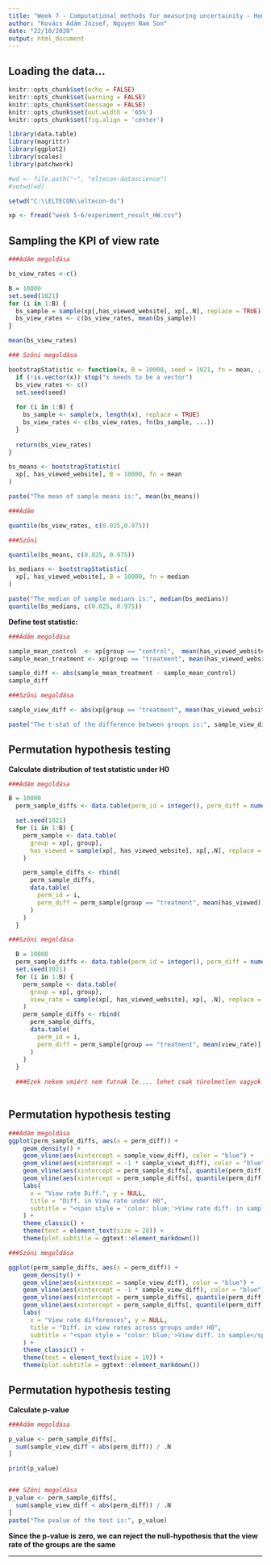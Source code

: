 ```yaml
---
title: "Week 7 - Computational methods for measuring uncertainity - Homework"
author: "Kovács Ádám József, Nguyen Nam Son"
date: "22/10/2020"
output: html_document
---
```


## Loading the data...

```r
knitr::opts_chunk$set(echo = FALSE)
knitr::opts_chunk$set(warning = FALSE)
knitr::opts_chunk$set(message = FALSE)
knitr::opts_chunk$set(out.width = '65%')
knitr::opts_chunk$set(fig.align = 'center')

library(data.table)
library(magrittr)
library(ggplot2)
library(scales)
library(patchwork)

#wd <- file.path("~", "eltecon-datascience")
#setwd(wd)

setwd("C:\\ELTECON\\eltecon-ds")

xp <- fread("week 5-6/experiment_result_HW.csv")

```

## Sampling the KPI of view rate

```r

###Ádám megoldása

bs_view_rates <-c()

B = 10000
set.seed(1021)
for (i in 1:B) {
  bs_sample = sample(xp[,has_viewed_website], xp[,.N], replace = TRUE)
  bs_view_rates <- c(bs_view_rates, mean(bs_sample))
}

mean(bs_view_rates)

### Szöni megoldása

bootstrapStatistic <- function(x, B = 10000, seed = 1021, fn = mean, ...) {
  if (!is.vector(x)) stop("x needs to be a vector")
  bs_view_rates <- c()
  set.seed(seed)
  
  for (i in 1:B) {
    bs_sample <- sample(x, length(x), replace = TRUE)
    bs_view_rates <- c(bs_view_rates, fn(bs_sample, ...))
  }
  
  return(bs_view_rates)
}

bs_means <- bootstrapStatistic(
  xp[, has_viewed_website], B = 10000, fn = mean
)

paste("The mean of sample means is:", mean(bs_means))

###Ádám

quantile(bs_view_rates, c(0.025,0.975))

###Szöni

quantile(bs_means, c(0.025, 0.975))

bs_medians <- bootstrapStatistic(
  xp[, has_viewed_website], B = 10000, fn = median
)

paste("The median of sample medians is:", median(bs_medians))
quantile(bs_medians, c(0.025, 0.975))

```
**Define test statistic:**

```r

###Ádám megoldása

sample_mean_control  <- xp[group == "control",  mean(has_viewed_website)]
sample_mean_treatment <- xp[group == "treatment", mean(has_viewed_website)]

sample_diff <- abs(sample_mean_treatment - sample_mean_control)
sample_diff

###Szöni megoldása

sample_view_diff <- abs(xp[group == "treatment", mean(has_viewed_website)] - xp[group == "control", mean(has_viewed_website)])

paste("The t-stat of the difference between groups is:", sample_view_diff)

```

## Permutation hypothesis testing

**Calculate distribution of test statistic under H0**

```r

###Ádám megoldása

B = 10000
  perm_sample_diffs <- data.table(perm_id = integer(), perm_diff = numeric())

  set.seed(1021)
  for (i in 1:B) {
    perm_sample <- data.table(
      group = xp[, group],
      has_viewed = sample(xp[, has_viewed_website], xp[,.N], replace = FALSE)
    )

    perm_sample_diffs <- rbind(
      perm_sample_diffs,
      data.table(
        perm_id = i,
        perm_diff = perm_sample[group == "treatment", mean(has_viewed)] - perm_sample[group == "control", mean(has_viewed)]
      )
    )
  }

###Szöni megoldása

  B = 10000
  perm_sample_diffs <- data.table(perm_id = integer(), perm_diff = numeric())
  set.seed(1021)
  for (i in 1:B) {
    perm_sample <- data.table(
      group = xp[, group],
      view_rate = sample(xp[, has_viewed_website], xp[, .N], replace = FALSE)
    )
    perm_sample_diffs <- rbind(
      perm_sample_diffs,
      data.table(
        perm_id = i,
        perm_diff = perm_sample[group == "treatment", mean(view_rate)] - perm_sample[group == "control", mean(view_rate)]
      )
    )
  }
  
  ###Ezek nekem vmiért nem futnak le.... lehet csak türelmetlen vagyok / szar a gépem
  
```

## Permutation hypothesis testing

```r
###Ádám megoldása
ggplot(perm_sample_diffs, aes(x = perm_diff)) +
    geom_density() +
    geom_vline(aes(xintercept = sample_view_diff), color = "blue") +
    geom_vline(aes(xintercept = -1 * sample_viewt_diff), color = "blue") +
    geom_vline(aes(xintercept = perm_sample_diffs[, quantile(perm_diff, 0.025)]), color = "red") +
    geom_vline(aes(xintercept = perm_sample_diffs[, quantile(perm_diff, 0.975)]), color = "red") +
    labs(
      x = "View rate Diff.", y = NULL,
      title = "Diff. in View rate under H0",
      subtitle = "<span style = 'color: blue;'>View rate diff. in sample</span> vs <span style = 'color: red;'>95% CI</span>"
    ) +
    theme_classic() +
    theme(text = element_text(size = 20)) +
    theme(plot.subtitle = ggtext::element_markdown())

###Szöni megoldása

ggplot(perm_sample_diffs, aes(x = perm_diff)) +
    geom_density() +
    geom_vline(aes(xintercept = sample_view_diff), color = "blue") +
    geom_vline(aes(xintercept = -1 * sample_view_diff), color = "blue") +
    geom_vline(aes(xintercept = perm_sample_diffs[, quantile(perm_diff, 0.025)]), color = "red") +
    geom_vline(aes(xintercept = perm_sample_diffs[, quantile(perm_diff, 0.975)]), color = "red") +
    labs(
      x = "View rate differences", y = NULL,
      title = "Diff. in view rates across groups under H0",
      subtitle = "<span style = 'color: blue;'>View diff. in sample</span> vs <span style = 'color: red;'>95% CI</span>"
    ) +
    theme_classic() +
    theme(text = element_text(size = 10)) +
    theme(plot.subtitle = ggtext::element_markdown())

```

## Permutation hypothesis testing

**Calculate p-value**
```r
###Ádám megoldása

p_value <- perm_sample_diffs[,
  sum(sample_view_diff < abs(perm_diff)) / .N
]

print(p_value)


### SZöni megoldása
p_value <- perm_sample_diffs[,
  sum(sample_view_diff < abs(perm_diff)) / .N
]
paste("The pvalue of the test is:", p_value)

```
**Since the p-value is zero, we can reject the null-hypothesis that the view rate of the groups are the same**

***
